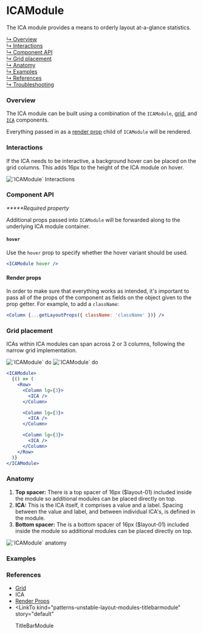



# ICAModule

The ICA module provides a means to orderly layout at-a-glance statistics.

[↳ Overview](#overview)  
[↳ Interactions](#interactions)  
[↳ Component API](#component-api)  
[↳ Grid placement](#grid-placement)  
[↳ Anatomy](#anatomy)  
[↳ Examples](#examples)  
[↳ References](#references)  
[↳ Troubleshooting](#troubleshooting)

### Overview

The ICA module can be built using a combination of the `ICAModule`, [grid](#references), and [`ICA`](#references) components.

Everything passed in as a [render prop](#references) child of `ICAModule` will be rendered.

<Canvas>
  <Story
    id="patterns-unstable-layout-modules-icamodule--default"
    parameters={parameters}
  />
</Canvas>

### Interactions

If the ICA needs to be interactive, a background hover can be placed on the grid columns. This adds 16px to the height of the ICA module on hover.

<img alt="`ICAModule` Interactions" src={interactions} />

<Canvas>
  <Story
    id="patterns-unstable-layout-modules-icamodule--interaction"
    parameters={parameters}
  />
</Canvas>

### Component API

<ArgsTable />

_**\***Required property_

Additional props passed into `ICAModule` will be forwarded along to the underlying ICA module container.

#### `hover`

Use the `hover` prop to specify whether the hover variant should be used.

<Canvas withSource="none">
  <Interaction parameters={parameters} />
</Canvas>

```jsx
<ICAModule hover />
```

#### Render props

In order to make sure that everything works as intended, it's important to pass all of the props of the component as fields on the object given to the prop getter. For example, to add a `className`:

```jsx
<Column {...getLayoutProps({ className: 'className' })} />
```

### Grid placement

ICAs within ICA modules can span across 2 or 3 columns, following the narrow grid implementation.

<Row>
  <Column>
    <img alt="`ICAModule` do" src={doImage} />
  </Column>

  <Column>
    <img alt="`ICAModule` do" src={dont} />
  </Column>
</Row>

```jsx
<ICAModule>
  {() => (
    <Row>
      <Column lg={3}>
        <ICA />
      </Column>

      <Column lg={3}>
        <ICA />
      </Column>

      <Column lg={3}>
        <ICA />
      </Column>
    </Row>
  )}
</ICAModule>
```

### Anatomy

1. **Top spacer:** There is a top spacer of 16px (\$layout-01) included inside the module so additional modules can be placed directly on top.
2. **ICA:** This is the ICA itself, it comprises a value and a label. Spacing between the value and label, and between individual ICA's, is defined in the module.
3. **Bottom spacer:** The is a bottom spacer of 16px (\$layout-01) included inside the module so additional modules can be placed directly on top.

<img alt="`ICAModule` anatomy" src={anatomy} />

### Examples

<Row>
  <Detail />
  <Overview />
</Row>

### References

- [Grid](https://react.carbondesignsystem.com/?path=/docs/grid--narrow)
- <LinkTo kind="components-ica" story="default">
    ICA
  </LinkTo>
- [Render Props](https://reactjs.org/docs/render-props.html)
- <LinkTo
    kind="patterns-unstable-layout-modules-titlebarmodule"
    story="default"
  >
    TitleBarModule
  </LinkTo>

<Troubleshooting />

